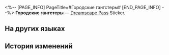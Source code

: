 <%-- [PAGE_INFO]
PageTitle=#Городские гангстеры#
[END_PAGE_INFO] --%>
{{Предмет Инфобокс
|id          = 223507
|Изображение = Dreamscape Pass Sticker Городские гангстеры.png
|Тип         = Dreamscape Pass Sticker
|Тип2        = Нелепая сцена Stickers
|Инвентарь   = 
|Редкость    = 4
|Эффект      = 
|Описание    = Пронумерованные наклейки, используемые для украшения дневника сновидений. Бывают самыми разными.
|Источник1   = [[Исследуйте зону братца Хану в Тематическом парке Студии «Часы»]]
}}
{{Описание|Вход без тёмных очков повышает шанс быть побитым на 30%.}}
'''Городские гангстеры''' — [[Dreamscape Pass]] Sticker.

==На других языках==
{{На других языках
|en   = Penacony City Mob
|zhs  = 匹城黑帮
|zht  = 匹城黑幫
|ja   = ピノコニーのマフィア
|ko   = 페나코니 갱단
|es   = Chusma citadina de Colonipenal
|fr   = Malfrat de Penacony
|ru   = Городские гангстеры
|th   = แก๊งอันธพาลครองเมือง
|vi   = Băng Xã Hội Đen Penacony
|de   = Penacony-Stadtmafia
|id   = Mafia Penacony
|pt   = Multidão da Cidade de Penacony
}}

==История изменений==
{{История изменений|3.5}}